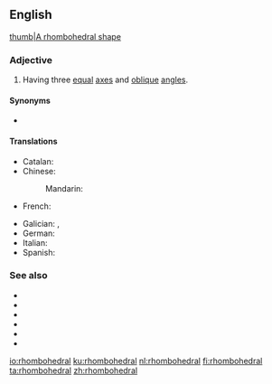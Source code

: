 ==English==
[[image:Rhombohedral.svg|thumb|A rhombohedral shape]]

===Adjective===
{{en-adj|-}}

# {{label|en|crystallography}} Having three [[equal]] [[axes]] and [[oblique]] [[angle]]s.

====Synonyms====
* {{l|en|rhombohedric}}

====Translations====
{{trans-top|having three equal axes and oblique angles}}
* Catalan: {{t|ca|romboèdric}}
* Chinese:
*: Mandarin: {{t|cmn|菱方|tr=língfāng|sc=Hani}}
* French: {{t+|fr|rhomboédrique}}
{{trans-mid}}
* Galician: {{t|gl|trigonal}}, {{t|gl|romboédrico}}
* German: {{t|de|rhomboedrisch}}
* Italian: {{t|it|romboedrico}}
* Spanish: {{t|es|romboédrico}}
{{trans-bottom}}

===See also===
* {{l|en|triclinic}}
* {{l|en|monoclinic}}
* {{l|en|orthorhombic}}
* {{l|en|hexagonal}}
* {{l|en|tetragonal}}
* {{l|en|cubic}}

[[io:rhombohedral]]
[[ku:rhombohedral]]
[[nl:rhombohedral]]
[[fi:rhombohedral]]
[[ta:rhombohedral]]
[[zh:rhombohedral]]